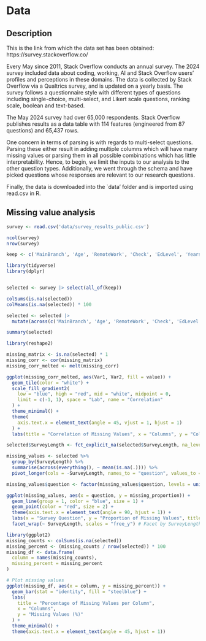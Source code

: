 # Data

## Description

This is the link from which the data set has been obtained: https://survey.stackoverflow.co/

Every May since 2011, Stack Overflow conducts an annual survey. The 2024 survey included data about coding, working, AI and Stack Overflow users' profiles and perceptions in these domains. The data is collected by Stack Overflow via a Qualtrics survey, and is updated on a yearly basis. The survey follows a questionnaire style with different types of questions including single-choice, multi-select, and Likert scale questions, ranking scale, boolean and text-based.

The May 2024 survey had over 65,000 respondents. Stack Overflow publishes results as a data table with 114 features (engineered from 87 questions) and 65,437 rows. 

One concern in terms of parsing is with regards to multi-select questions. Parsing these either result in adding multiple columns which will have many missing values or parsing them in all possible combinations which has little interpretability. Hence, to begin, we limit the inputs to our analysis to the other question types. Additionally, we went through the schema and have picked questions whose responses are relevant to our research questions.

Finally, the data is downloaded into the `data' folder and is imported using read.csv in R.

## Missing value analysis

```r
survey <- read.csv('data/survey_results_public.csv')

ncol(survey)
nrow(survey)
```

```r
keep <- c('MainBranch', 'Age', 'RemoteWork', 'Check', 'EdLevel', 'YearsCode', 'YearsCodePro', 'DevType', 'Country', 'SOVisitFreq', 'SOAccount', 'SOPartFreq', 'SOComm', 'AISelect', 'AISent', 'AIAcc', 'AIComplex', 'AIThreat', 'ICorPM', 'WorkExp', 'Knowledge_1', 'Knowledge_2', 'Knowledge_3', 'Knowledge_4', 'Knowledge_5', 'Knowledge_6', 'Knowledge_7', 'Knowledge_8', 'Knowledge_9', 'TimeSearching', 'TimeAnswering', 'ProfessionalCloud', 'ProfessionalQuestion', 'Industry', 'SurveyLength', 'SurveyEase', 'ConvertedCompYearly', 'JobSat')
```

```r
library(tidyverse)
library(dplyr)


selected <- survey |> select(all_of(keep))
```

```r
colSums(is.na(selected))
colMeans(is.na(selected)) * 100

selected <- selected |>
  mutate(across(c('MainBranch', 'Age', 'RemoteWork', 'Check', 'EdLevel', 'DevType', 'SOVisitFreq', 'SOAccount', 'SOPartFreq', 'SOComm', 'AISelect', 'AISent', 'AIAcc', 'AIComplex', 'AIThreat', 'ICorPM', 'Knowledge_1', 'Knowledge_2', 'Knowledge_3', 'Knowledge_4', 'Knowledge_5', 'Knowledge_6', 'Knowledge_7', 'Knowledge_8', 'Knowledge_9', 'TimeSearching', 'TimeAnswering', 'ProfessionalCloud', 'ProfessionalQuestion', 'SurveyLength', 'SurveyEase', 'JobSat'), as.factor))

summary(selected)
```

```r
library(reshape2)

missing_matrix <- is.na(selected) * 1
missing_corr <- cor(missing_matrix)
missing_corr_melted <- melt(missing_corr)

ggplot(missing_corr_melted, aes(Var1, Var2, fill = value)) +
  geom_tile(color = "white") +
  scale_fill_gradient2(
    low = "blue", high = "red", mid = "white", midpoint = 0,
    limit = c(-1, 1), space = "Lab", name = "Correlation"
  ) +
  theme_minimal() +
  theme(
    axis.text.x = element_text(angle = 45, vjust = 1, hjust = 1)
  ) +
  labs(title = "Correlation of Missing Values", x = "Columns", y = "Columns")
```

```r
selected$SurveyLength <- fct_explicit_na(selected$SurveyLength, na_level = "Missing")

missing_values <- selected %>%
  group_by(SurveyLength) %>%
  summarise(across(everything(), ~ mean(is.na(.)))) %>%
  pivot_longer(cols = -SurveyLength, names_to = "question", values_to = "missing_proportion")

missing_values$question <- factor(missing_values$question, levels = unique(missing_values$question))

ggplot(missing_values, aes(x = question, y = missing_proportion)) +
  geom_line(group = 1, color = "blue", size = 1) +
  geom_point(color = "red", size = 2) +
  theme(axis.text.x = element_text(angle = 90, hjust = 1)) +
  labs(x = "Survey Question", y = "Proportion of Missing Values", title = "Missing Data Across Survey Questions by SurveyLength") +
  facet_wrap(~ SurveyLength, scales = "free_y") # Facet by SurveyLength
```

```r
library(ggplot2)
missing_counts <- colSums(is.na(selected))
missing_percent <- (missing_counts / nrow(selected)) * 100
missing_df <- data.frame(
  column = names(missing_counts),
  missing_percent = missing_percent
)

# Plot missing values
ggplot(missing_df, aes(x = column, y = missing_percent)) +
  geom_bar(stat = "identity", fill = "steelblue") +
  labs(
    title = "Percentage of Missing Values per Column",
    x = "Columns",
    y = "Missing Values (%)"
  ) +
  theme_minimal() +
  theme(axis.text.x = element_text(angle = 45, hjust = 1))
```

